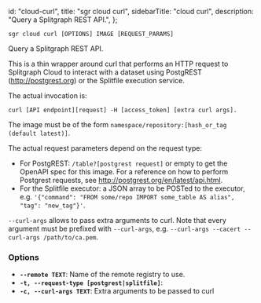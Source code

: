   id: "cloud-curl",
  title: "sgr cloud curl",
  sidebarTitle: "cloud curl",
  description: "Query a Splitgraph REST API.",
};

`sgr cloud curl [OPTIONS] IMAGE [REQUEST_PARAMS]`

Query a Splitgraph REST API.

This is a thin wrapper around curl that performs an HTTP request to Splitgraph Cloud to
interact with a dataset using PostgREST (http://postgrest.org) or the Splitfile execution service.

The actual invocation is:

```
curl [API endpoint][request] -H [access_token] [extra curl args].
```

The image must be of the form `namespace/repository:[hash_or_tag (default latest)]`.

The actual request parameters depend on the request type:

- For PostgREST: `/table?[postgrest request]` or empty to get the OpenAPI spec for this image.
  For a reference on how to perform Postgrest requests, see http://postgrest.org/en/latest/api.html.
- For the Splitfile executor: a JSON array to be POSTed to the executor, e.g.
  `'{"command": "FROM some/repo IMPORT some_table AS alias", "tag": "new_tag"}'`.

`--curl-args` allows to pass extra arguments to curl. Note that every argument must be prefixed
with `--curl-args`, e.g. `--curl-args --cacert --curl-args /path/to/ca.pem`.

### Options

- **`--remote TEXT`**: Name of the remote registry to use.
- **`-t, --request-type [postgrest|splitfile]`**:
- **`-c, --curl-args TEXT`**: Extra arguments to be passed to curl
